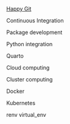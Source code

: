 

[Happy Git](https://happygitwithr.com)

Continuous Integration

Package development

Python integration

Quarto

Cloud computing 

Cluster computing 

Docker 

Kubernetes

renv virtual_env

